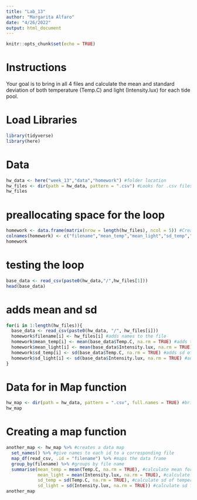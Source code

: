 ```yaml
---
title: "Lab_13"
author: "Margarita Alfaro"
date: "4/26/2022"
output: html_document
---
```


```r
knitr::opts_chunk$set(echo = TRUE)
```

# Instructions
Your goal is to bring in all 4 files and calculate the mean and standard deviation of both temperature (Temp.C) and light (Intensity.lux) for each tide pool. 

# Load Libraries
```r
library(tidyverse)
library(here)
```

# Data
```r
hw_data <- here("week_13","data","homework") #folder location
hw_files <- dir(path = hw_data, pattern = ".csv") #Looks for .csv files
hw_files
```

# preallocating space for the loop
```r
homework <- data.frame(matrix(nrow = length(hw_files), ncol = 5)) #Creates 5 new columns for each file
colnames(homework) <- c("filename","mean_temp","mean_light","sd_temp","sd_light") # give name to columns
homework
```
# testing the loop
```r
base_data <- read_csv(paste0(hw_data,"/",hw_files[1]))
head(base_data)
```

# adds mean and sd
```r
for(i in 1:length(hw_files)){
  base_data <- read_csv(paste0(hw_data, "/", hw_files[i]))
  homework$filename[i] <- hw_files[i] #adds names to the file
  homework$mean_temp[i] <- mean(base_data$Temp.C, na.rm = TRUE) #adds the value for mean in temperature
  homework$mean_light[i] <- mean(base_data$Intensity.lux, na.rm = TRUE) #adds mean intensity
  homework$sd_temp[i] <- sd(base_data$Temp.C, na.rm = TRUE) #adds sd of temperature
  homework$sd_light[i] <- sd(base_data$Intensity.lux, na.rm = TRUE) #adds sd of intensity
}
```


# Data for in Map function
```r
hw_map <- dir(path = hw_data, pattern = ".csv", full.names = TRUE) #brings the files from above
hw_map
```
# Creating a map function
```r
another_map <- hw_map %>% #creates a data map
  set_names() %>% #give names to each id to a corresponding file
  map_df(read_csv, .id = "filename") %>% #maps the data frame
  group_by(filename) %>% #groups by file name
  summarise(mean_temp = mean(Temp.C, na.rm = TRUE), #calculate mean for the temperature
            mean_light = mean(Intensity.lux, na.rm = TRUE), #calculate the mean of the intensity
            sd_temp = sd(Temp.C, na.rm = TRUE), #calculate sd of temperature
            sd_light = sd(Intensity.lux, na.rm = TRUE)) #calculate sd for the intensity
another_map
```






